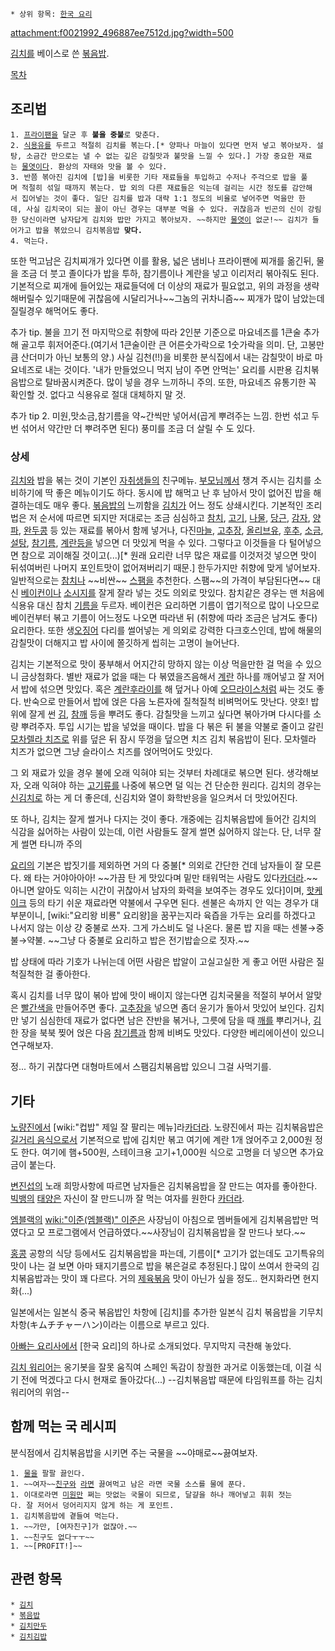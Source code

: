  * 상위 항목: [[한국 요리]]

attachment:f0021992_496887ee7512d.jpg?width=500

[[김치]]를 베이스로 쓴 [[볶음밥]].

[[목차]]
== 조리법 ==
 1. [[프라이팬]]을 달군 후 '''불을 중불'''로 맞춘다. 
 2. [[식용유]]를 두르고 적절히 김치를 볶는다.[* 양파나 마늘이 있다면 먼저 넣고 볶아보자. 설탕, 소금간 만으로는 낼 수 없는 깊은 감칠맛과 불맛을 느낄 수 있다.] 가장 중요한 재료는 [[물엿]]이다. 환상의 자태와 맛을 볼 수 있다.
 3. 반쯤 볶아진 김치에 [밥]을 비롯한 기타 재료들을 투입하고 수저나 주걱으로 밥을 풀며 적절히 섞일 때까지 볶는다. 밥 외의 다른 재료들은 익는데 걸리는 시간 정도를 감안해서 집어넣는 것이 좋다. 일단 김치를 밥과 대략 1:1 정도의 비율로 넣어주면 먹을만 한데, 사실 김치국이 되는 꼴이 아닌 경우는 대부분 먹을 수 있다. 귀찮음과 빈곤의 신이 강림한 당신이라면 남자답게 김치와 밥만 가지고 볶아보자. ~~하지만 [[물엿]]이 없군!~~ 김치가 들어가고 밥을 볶았으니 김치볶음밥 '''맞다.'''
 4. 먹는다.

또한 먹고남은 김치찌개가 있다면 이를 활용, 넓은 냄비나 프라이팬에 찌개를 옮긴뒤, 물을 조금 더 붓고 졸이다가 밥을 투하, 참기름이나 계란을 넣고 이리저리 볶아줘도 된다. 기본적으로 찌개에 들어있는 재료들덕에 더 이상의 재료가 필요없고, 위의 과정을 생략해버릴수 있기때문에 귀찮음에 시달리거나~~그놈의 귀차니즘~~ 찌개가 많이 남았는데 질릴경우 해먹어도 좋다.

추가 tip. 불을 끄기 전 마지막으로 취향에 따라 2인분 기준으로 마요네즈를 1큰술 추가해 골고루 휘저어준다.(여기서 1큰술이란 큰 어른숫가락으로 1숫가락을 의미. 단, 고봉만큼 산더미가 아닌 보통의 양.) 사실 김천(!!)을 비롯한 분식집에서 내는 감칠맛이 바로 마요네즈로 내는 것이다. '내가 만들었으니 먹지 남이 주면 안먹는' 요리를 시판용 김치볶음밥으로 탈바꿈시켜준다. 많이 넣을 경우 느끼하니 주의. 또한, 마요네즈 유통기한 꼭 확인할 것. 없다고 식용유로 절대 대체하지 말 것. 

추가 tip 2. 미원,맛소금,참기름을 약~간씩만 넣어서(곱게 뿌려주는 느낌. 한번 섞고 두번 섞어서 약간만 더 뿌려주면 된다) 풍미를 조금 더 살릴 수 도 있다.

=== 상세 ===
[[김치]]와 밥을 볶는 것이 기본인 [[자취]]생들의 친구메뉴. [[부모님]]께서 챙겨 주시는 김치를 소비하기에 딱 좋은 메뉴이기도 하다. 동시에 밥 해먹고 난 후 남아서 맛이 없어진 밥을 해결하는데도 매우 좋다. [[볶음밥]]의 느끼함을 [[김치]]가 어느 정도 상쇄시킨다. 기본적인 조리법은 저 순서에 따르면 되지만 저대로는 조금 심심하고 [[참치]], [[고기]], [[나물]], [[당근]], [[감자]], [[양파]], [[완두콩]] 등 있는 재료를 볶아서 함께 넣거나, 다진[[마늘]], [[고추장]], [[올리브유]], [[후추]], [[소금]], [[설탕]], [[참기름]], [[계란]]등을 넣으면 더 맛있게 먹을 수 있다. 그렇다고 이것들을 다 털어넣으면 참으로 괴이해질 것이고(...)[* 원래 요리란 너무 많은 재료를 이것저것 넣으면 맛이 뒤섞여버린 나머지 포인트맛이 없어져버리기 때문.]  한두가지만 취향에 맞게 넣어보자. 일반적으로는 [[참치]]나 ~~비싼~~ [[스팸]]을 추천한다. 스팸~~의 가격이 부담된다면~~ 대신 [[베이컨]]이나 [[소시지]]를 잘게 잘라 넣는 것도 의외로 맛있다. 참치같은 경우는 맨 처음에 식용유 대신 참치 [[기름]]을 두르자. 베이컨은 요리하면 기름이 엽기적으로 많이 나오므로 베이컨부터 볶고 기름이 어느정도 나오면 따라낸 뒤 (취향에 따라 조금은 남겨도 좋다) 요리한다. 또한 생[[오징어]] 다리를 썰어넣는 게 의외로 강력한 다크호스인데, 밥에 해물의 감칠맛이 더해지고 밥 사이에 쫄깃하게 씹히는 고명이 늘어난다.

김치는 기본적으로 맛이 풍부해서 어지간히 망하지 않는 이상 먹을만한 걸 먹을 수 있으니 금상첨화다. 별반 재료가 없을 때는 다 볶였을즈음해서 [[계란]] 하나를 깨어넣고 잘 저어서 밥에 섞으면 맛있다. 혹은 [[계란후라이]]를 해 덮거나 아예 [[오므라이스]]처럼 싸는 것도 좋다. 반숙으로 만들어서 밥에 얹은 다음 노른자에 질척질척 비벼먹어도 맛난다. 얏호! 밥 위에 잘게 썬 [[김]], [[참깨]] 등을 뿌려도 좋다. 감칠맛을 느끼고 싶다면 볶아가며 다시다를 소량 뿌려주자. 투입 시기는 밥을 넣었을 때이다. 밥을 다 볶은 뒤 불을 약불로 줄이고 갈린 [[모차렐라 치즈]]로 위를 덮은 뒤 잠시 뚜껑을 덮으면 치즈 김치 볶음밥이 된다. 모차렐라 치즈가 없으면 그냥 슬라이스 치즈를 얹어먹어도 맛있다.

그 외 재료가 있을 경우 불에 오래 익혀야 되는 것부터 차례대로 볶으면 된다. 생각해보자, 오래 익혀야 하는 [[고기]]류를 나중에 볶으면 덜 익는 건 단순한 원리다. 김치의 경우는 [[신김치]]로 하는 게 더 좋은데, 신김치와 열이 화학반응을 일으켜서 더 맛있어진다.

또 하나, 김치는 잘게 썰거나 다지는 것이 좋다. 개중에는 김치볶음밥에 들어간 김치의 식감을 싫어하는 사람이 있는데, 이런 사람들도 잘게 썰면 싫어하지 않는다. 단, 너무 잘게 썰면 타니까 주의

[[요리]]의 기본은 밥짓기를 제외하면 거의 다 중불[* 의외로 간단한 건데 남자들이 잘 모른다. 왜 타는 거야아아아! ~~가끔 탄 게 맛있다며 밑만 태워먹는 사람도 있다[[카더라]].~~ 아니면 알아도 익히는 시간이 귀찮아서 남자의 화력을 보여주는 경우도 있다]이며, [[핫케이크]] 등의 타기 쉬운 재료라면 약불에서 구우면 된다. 센불은 속까지 안 익는 경우가 대부분이니, [wiki:"요리왕 비룡" 요리왕]을 꿈꾸는지라 육즙을 가두는 요리를 하겠다고 나서지 않는 이상 걍 중불로 쓰자. 그게 가스비도 덜 나온다. 물론 밥 지을 때는 센불→중불→약불. ~~그냥 다 중불로 요리하고 밥은 전기밥솥으로 짓자.~~

밥 상태에 따라 기호가 나뉘는데 어떤 사람은 밥알이 고실고실한 게 좋고 어떤 사람은 질척질척한 걸 좋아한다. 

혹시 김치를 너무 많이 볶아 밥에 맛이 배이지 않는다면 김치국물을 적절히 부어서 알맞은 [[빨간색]]을 만들어주면 좋다. [[고추장]]을 넣으면 좀더 윤기가 돌아서 맛있어 보인다. 김치만 넣기 심심한데 재료가 없다면 남은 잔반을 볶거나, 그릇에 담을 때 [[깨]]를 뿌리거나, [[김]] 한 장을 북북 찢어 얹은 다음 [[참기름]]과 함께 비벼도 맛있다. 다양한 베리에이션이 있으니 연구해보자.

정... 하기 귀찮다면 대형마트에서 스팸김치볶음밥 있으니 그걸 사먹기를.

== 기타 ==
[[노량진]]에서 [wiki:"컵밥" 제일 잘 팔리는 메뉴]라[[카더라]]. 노량진에서 파는 김치볶음밥은 [[길거리 음식]]으로서 기본적으로 밥에 김치만 볶고 여기에 계란 1개 얹어주고 2,000원 정도 한다. 여기에 햄+500원, 스테이크용 고기+1,000원 식으로 고명을 더 넣으면 추가요금이 붙는다.

[[변진섭]]의 노래 희망사항에 따르면 남자들은 김치볶음밥을 잘 만드는 여자를 좋아한다. [[빅뱅]]의 [[태양]]은 자신이 잘 만드니까 잘 먹는 여자를 원한다 [[카더라]].

[[엠블랙]]의 [[wiki:"이준(엠블랙)" 이준]]은 사장님이 아침으로 멤버들에게 김치볶음밥만 먹였다고 모 프로그램에서 언급하였다.~~사장님이 김치볶음밥을 잘 만드나 보다.~~

[[홍콩]] 공항의 식당 등에서도 김치볶음밥을 파는데, 기름이[* 고기가 없는데도 고기특유의 맛이 나는 걸 보면 아마 돼지기름으로 밥을 볶은걸로 추정된다.] 많이 쓰여서 한국의 김치볶음밥과는 맛이 꽤 다르다. 거의 [[제육볶음]] 맛이 아닌가 싶을 정도.. 현지화라면 현지화(...)

일본에서는 일본식 중국 볶음밥인 차항에 [김치]를 추가한 일본식 김치 볶음밥을 기무치차항(キムチチャーハン)이라는 이름으로 부르고 있다.  

[[아빠는 요리사]]에서 [한국 요리]의 하나로 소개되었다. 무지막지 극찬해 놓았다.    

[[김치 워리어]]는 옹기봇을 잘못 움직여 스페인 독감이 창궐한 과거로 이동했는데, 이걸 식기 전에 먹겠다고 다시 현재로 돌아갔다(...) --김치볶음밥 때문에 타임워프를 하는 김치워리어의 위엄--

== 함께 먹는 국 레시피 ==
분식점에서 김치볶음밥을 시키면 주는 국물을 ~~야매로~~끓여보자.
 1. [[물]]을 팔팔 끓인다.
 1. ~~여자~~[[친구]]와 [[라면]] 끓여먹고 남은 라면 국물 소스를 물에 푼다.
 1. 이대로라면 [[미원]]만 쩌는 맛없는 국물이 되므로, 달걀을 하나 깨어넣고 휘휘 젓는다. 잘 저어서 덩어리지지 않게 하는 게 포인트.
 1. 김치볶음밥에 곁들여 먹는다.
 1. ~~가만, [여자친구]가 없잖아.~~
 1. ~~친구도 없다ㅜㅜ~~
 1. ~~[PROFIT!]~~

== 관련 항목 ==
 * [[김치]]
 * [[볶음밥]]
 * [[김치만두]]
 * [[김치김밥]]
